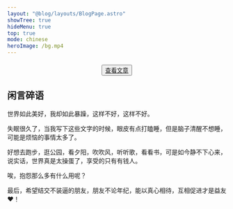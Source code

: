 ```yaml
---
layout: "@blog/layouts/BlogPage.astro"
showTree: true
hideMenu: true
top: true
mode: chinese
heroImage: /bg.mp4
---
```


<div style="text-align:center;margin-top:20px;">
    <button class="custom-btn">
        <a href="/cateAll">查看文章</a>
    </button>
</div>

## 闲言碎语

世界如此美好，我却如此暴躁，这样不好，这样不好。

失眠很久了，当我写下这些文字的时候，眼皮有点打瞌睡，但是脑子清醒不想睡，可能是烦恼的事情太多了。

好想去跑步，逛公园，看夕阳，吹吹风，听听歌，看看书，可是如今静不下心来，说实话，世界真是太操蛋了，享受的只有有钱人。

唉，抱怨那么多有什么用呢？

最后，希望结交不装逼的朋友，朋友不论年纪，能以真心相待，互相促进才是益友♥！



